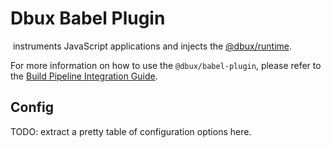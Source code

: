 # Dbux Babel Plugin


<TOC toc={toc} />

&#8203;<CodeLink path="dbux-babel-plugin" /> instruments JavaScript applications and injects the [@dbux/runtime](./dbux-runtime).

For more information on how to use the `@dbux/babel-plugin`, please refer to the [Build Pipeline Integration Guide](../guides/03-build-pipeline-integration.mdx).


## Config

TODO: extract a pretty table of configuration options here.
